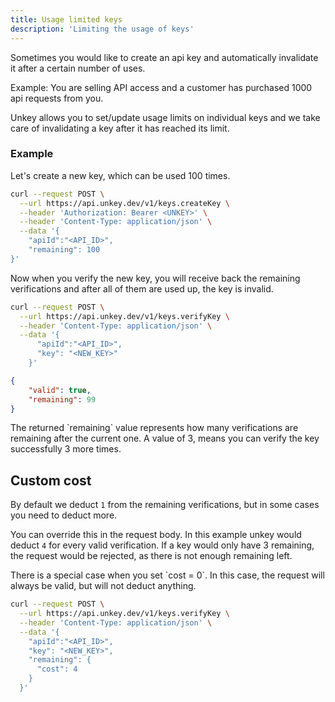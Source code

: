```yaml
---
title: Usage limited keys
description: 'Limiting the usage of keys'
---
```


Sometimes you would like to create an api key and automatically invalidate it after a certain number of uses.

Example:
You are selling API access and a customer has purchased 1000 api requests from you.

Unkey allows you to set/update usage limits on individual keys and we take care of invalidating a key after it has reached its limit.





### Example

Let's create a new key, which can be used 100 times.

```bash
curl --request POST \
  --url https://api.unkey.dev/v1/keys.createKey \
  --header 'Authorization: Bearer <UNKEY>' \
  --header 'Content-Type: application/json' \
  --data '{
	"apiId":"<API_ID>",
	"remaining": 100
}'
```

Now when you verify the new key, you will receive back the remaining verifications and after all of them are used up, the key is invalid.


```bash
curl --request POST \
  --url https://api.unkey.dev/v1/keys.verifyKey \
  --header 'Content-Type: application/json' \
  --data '{
      "apiId":"<API_ID>",
      "key": "<NEW_KEY>"
	}'
```

```json
{
	"valid": true,
	"remaining": 99
}
```


<Note>
The returned `remaining` value represents how many verifications are remaining after the current one.
A value of 3, means you can verify the key successfully 3 more times.
</Note>



## Custom cost

By default we deduct `1` from the remaining verifications, but in some cases you need to deduct more.

You can override this in the request body. In this example unkey would deduct `4` for every valid verification.
If a key would only have 3 remaining, the request would be rejected, as there is not enough remaining left.


<Note>
  There is a special case when you set `cost = 0`. In this case, the request will always be valid, but will not deduct anything.

</Note>

```bash {7-9}
curl --request POST \
  --url https://api.unkey.dev/v1/keys.verifyKey \
  --header 'Content-Type: application/json' \
  --data '{
    "apiId":"<API_ID>",
    "key": "<NEW_KEY>",
    "remaining": {
      "cost": 4
    }
  }'
```
